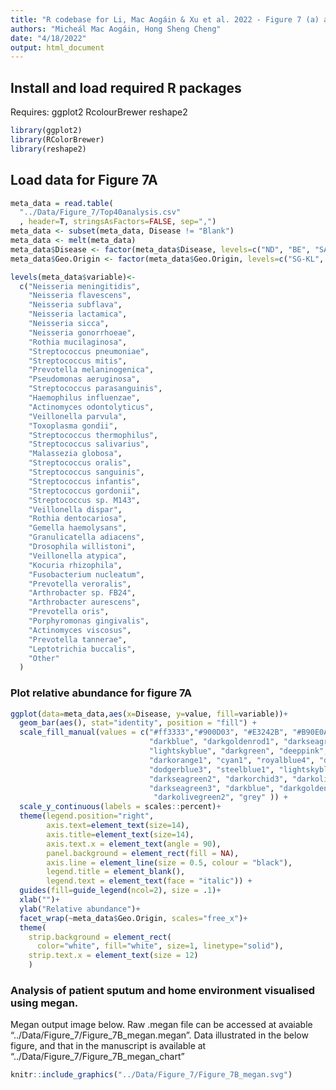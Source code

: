 ```yaml
---
title: "R codebase for Li, Mac Aogáin & Xu et al. 2022 - Figure 7 (a) and (b)"
authors: "Micheál Mac Aogáin, Hong Sheng Cheng"
date: "4/18/2022"
output: html_document
---
```


## Install and load required R packages
Requires: ggplot2 RcolourBrewer reshape2
```r
library(ggplot2)
library(RColorBrewer)
library(reshape2)
```

## Load data for Figure 7A
```r
meta_data = read.table(
  "../Data/Figure_7/Top40analysis.csv"
  , header=T, stringsAsFactors=FALSE, sep=",")
meta_data <- subset(meta_data, Disease != "Blank")
meta_data <- melt(meta_data)
meta_data$Disease <- factor(meta_data$Disease, levels=c("ND", "BE", "SA", "COPD"))
meta_data$Geo.Origin <- factor(meta_data$Geo.Origin, levels=c("SG-KL", "DD"))

levels(meta_data$variable)<-
  c("Neisseria meningitidis",
    "Neisseria flavescens",
    "Neisseria subflava",
    "Neisseria lactamica",
    "Neisseria sicca",
    "Neisseria gonorrhoeae",
    "Rothia mucilaginosa",
    "Streptococcus pneumoniae",
    "Streptococcus mitis",
    "Prevotella melaninogenica",
    "Pseudomonas aeruginosa",
    "Streptococcus parasanguinis",
    "Haemophilus influenzae",
    "Actinomyces odontolyticus",
    "Veillonella parvula",
    "Toxoplasma gondii",
    "Streptococcus thermophilus",
    "Streptococcus salivarius",
    "Malassezia globosa",
    "Streptococcus oralis",
    "Streptococcus sanguinis",
    "Streptococcus infantis",
    "Streptococcus gordonii",
    "Streptococcus sp. M143",
    "Veillonella dispar",
    "Rothia dentocariosa",
    "Gemella haemolysans",
    "Granulicatella adiacens",
    "Drosophila willistoni",
    "Veillonella atypica",
    "Kocuria rhizophila",
    "Fusobacterium nucleatum",
    "Prevotella veroralis",
    "Arthrobacter sp. FB24",
    "Arthrobacter aurescens",
    "Prevotella oris",
    "Porphyromonas gingivalis",
    "Actinomyces viscosus",
    "Prevotella tannerae",
    "Leptotrichia buccalis",
    "Other"
  )
```
### Plot relative abundance for figure 7A
```r
ggplot(data=meta_data,aes(x=Disease, y=value, fill=variable))+
  geom_bar(aes(), stat="identity", position = "fill") +
  scale_fill_manual(values = c("#ff3333","#900D03", "#E3242B", "#B90E0A", "#ff9999","#BC544B", 
                               "darkblue", "darkgoldenrod1", "darkseagreen", "darkorchid", "darkolivegreen1", 
                               "lightskyblue", "darkgreen", "deeppink", "khaki2", "firebrick", "brown1", 
                               "darkorange1", "cyan1", "royalblue4", "darksalmon", "brown4", "royalblue3", 
                               "dodgerblue3", "steelblue1", "lightskyblue", "darkseagreen1", "darkgoldenrod3", 
                               "darkseagreen2", "darkorchid3", "darkolivegreen2", "brown3", "darkorange3", "cyan3", 
                               "darkseagreen3", "darkblue", "darkgoldenrod4", "darkseagreen2", "darkorchid1", 
                                "darkolivegreen2", "grey" )) +
  scale_y_continuous(labels = scales::percent)+
  theme(legend.position="right",
        axis.text=element_text(size=14),
        axis.title=element_text(size=14),
        axis.text.x = element_text(angle = 90),
        panel.background = element_rect(fill = NA),
        axis.line = element_line(size = 0.5, colour = "black"),
        legend.title = element_blank(),
        legend.text = element_text(face = "italic")) + 
  guides(fill=guide_legend(ncol=2), size = .1)+
  xlab("")+
  ylab("Relative abundance")+
  facet_wrap(~meta_data$Geo.Origin, scales="free_x")+
  theme(
    strip.background = element_rect(
      color="white", fill="white", size=1, linetype="solid"),
    strip.text.x = element_text(size = 12)
    )
```


### Analysis of patient sputum and home environment visualised using megan. 
Megan output image below. Raw .megan file can be accessed at avaiable "../Data/Figure_7/Figure_7B_megan.megan". Data illustrated in the below figure, and that in the manuscript is available at "../Data/Figure_7/Figure_7B_megan_chart"
```r
knitr::include_graphics("../Data/Figure_7/Figure_7B_megan.svg")
```
